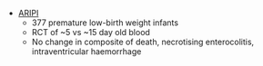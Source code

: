 * [ARIPI](https://jamanetwork.com/journals/jama/fullarticle/1377715)
	* 377 premature low-birth weight infants
	* RCT of ~5 vs ~15 day old blood
	* No change in composite of death, necrotising enterocolitis, intraventricular haemorrhage